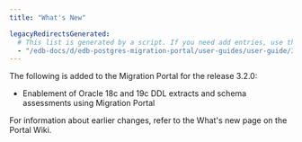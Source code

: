 ```yaml
---
title: "What's New"

legacyRedirectsGenerated:
  # This list is generated by a script. If you need add entries, use the `legacyRedirects` key.
  - "/edb-docs/d/edb-postgres-migration-portal/user-guides/user-guide/3.2.0/whats_new.html"
---
```


<div id="whats_new" class="registered_link"></div>

The following is added to the Migration Portal for the release 3.2.0:

- Enablement of Oracle 18c and 19c DDL extracts and schema assessments using Migration Portal

For information about earlier changes, refer to the What's new page on the Portal Wiki.